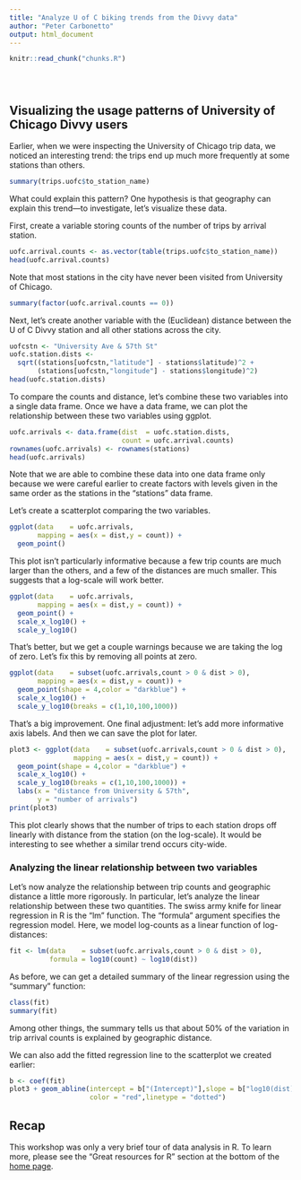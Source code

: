 ```yaml
---
title: "Analyze U of C biking trends from the Divvy data"
author: "Peter Carbonetto"
output: html_document
---
```


<!-- Define defaults shared by all workflowr files. -->
```r
knitr::read_chunk("chunks.R")
```

<!-- Update knitr chunk options -->
```r
```

<!-- Insert the date the file was last updated -->
```r
```

<!-- Insert the code version (Git commit SHA1) if Git repository
 exists and R package git2r is installed -->
```r
```

## Visualizing the usage patterns of University of Chicago Divvy users

Earlier, when we were inspecting the University of Chicago trip data,
we noticed an interesting trend: the trips end up much more frequently
at some stations than others. 

```r
summary(trips.uofc$to_station_name)
```

What could explain this pattern? One hypothesis is that geography can
explain this trend---to investigate, let's visualize these data.

First, create a variable storing counts of the number of trips by
arrival station.

```r
uofc.arrival.counts <- as.vector(table(trips.uofc$to_station_name))
head(uofc.arrival.counts)
```

Note that most stations in the city have never been visited from
University of Chicago.

```r
summary(factor(uofc.arrival.counts == 0))
```

Next, let's create another variable with the (Euclidean) distance
between the U of C Divvy station and all other stations across the
city.

```r
uofcstn <- "University Ave & 57th St"
uofc.station.dists <-
  sqrt((stations[uofcstn,"latitude"] - stations$latitude)^2 +
       (stations[uofcstn,"longitude"] - stations$longitude)^2)
head(uofc.station.dists)
```

To compare the counts and distance, let's combine these two variables
into a single data frame. Once we have a data frame, we can plot the
relationship between these two variables using ggplot.

```r
uofc.arrivals <- data.frame(dist  = uofc.station.dists,
                            count = uofc.arrival.counts)
rownames(uofc.arrivals) <- rownames(stations)
head(uofc.arrivals)
```

Note that we are able to combine these data into one data frame only
because we were careful earlier to create factors with levels given in
the same order as the stations in the "stations" data frame.

Let's create a scatterplot comparing the two variables.

```r
ggplot(data    = uofc.arrivals,
       mapping = aes(x = dist,y = count)) +
  geom_point()
```

This plot isn't particularly informative because a few trip counts are
much larger than the others, and a few of the distances are much
smaller. This suggests that a log-scale will work better.

```r
ggplot(data    = uofc.arrivals,
       mapping = aes(x = dist,y = count)) +
  geom_point() +
  scale_x_log10() +
  scale_y_log10()
```

That's better, but we get a couple warnings because we are taking the
log of zero. Let's fix this by removing all points at zero.

```r
ggplot(data    = subset(uofc.arrivals,count > 0 & dist > 0),
       mapping = aes(x = dist,y = count)) +
  geom_point(shape = 4,color = "darkblue") +
  scale_x_log10() +
  scale_y_log10(breaks = c(1,10,100,1000))
```

That's a big improvement. One final adjustment: let's add more
informative axis labels. And then we can save the plot for later.

```r
plot3 <- ggplot(data    = subset(uofc.arrivals,count > 0 & dist > 0),
                mapping = aes(x = dist,y = count)) +
  geom_point(shape = 4,color = "darkblue") +
  scale_x_log10() +
  scale_y_log10(breaks = c(1,10,100,1000)) +
  labs(x = "distance from University & 57th",
       y = "number of arrivals")
print(plot3)
```

This plot clearly shows that the number of trips to each station drops
off linearly with distance from the station (on the log-scale). It
would be interesting to see whether a similar trend occurs city-wide.

### Analyzing the linear relationship between two variables

Let's now analyze the relationship between trip counts and geographic
distance a little more rigorously. In particular, let's analyze the
linear relationship between these two quantities. The swiss army knife
for linear regression in R is the "lm" function. The "formula"
argument specifies the regression model. Here, we model log-counts as
a linear function of log-distances:

```r
fit <- lm(data    = subset(uofc.arrivals,count > 0 & dist > 0),
          formula = log10(count) ~ log10(dist))
```

As before, we can get a detailed summary of the linear regression
using the "summary" function:

```r
class(fit)
summary(fit)
```

Among other things, the summary tells us that about 50% of the
variation in trip arrival counts is explained by geographic distance.

We can also add the fitted regression line to the scatterplot we
created earlier:

```r
b <- coef(fit)
plot3 + geom_abline(intercept = b["(Intercept)"],slope = b["log10(dist)"],
                    color = "red",linetype = "dotted")
```

## Recap

This workshop was only a very brief tour of data analysis in R. To
learn more, please see the "Great resources for R" section at the
bottom of the [home page](index.html).

